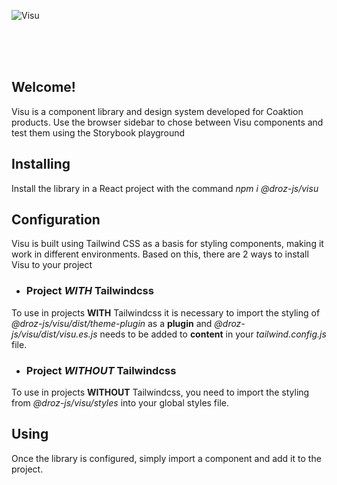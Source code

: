 
<Meta title="Início" />

![Visu](./visu.svg)

<br/><br/><br/>

## Welcome!
Visu is a component library and design system developed for Coaktion products.
Use the browser sidebar to chose between Visu components and test them using the Storybook playground

## Installing
Install the library in a React project with the command _npm i @droz-js/visu_

## Configuration
Visu is built using Tailwind CSS as a basis for styling components, making it work in different environments. Based on this, there are 2 ways to install Visu to your project

- ### Project *WITH* Tailwindcss
To use in projects **WITH** Tailwindcss it is necessary to import the styling of _@droz-js/visu/dist/theme-plugin_ as a **plugin** and _@droz-js/visu/dist/visu.es.js_ needs to be added to **content** in your _tailwind.config.js_ file.

- ### Project *WITHOUT* Tailwindcss
To use in projects **WITHOUT** Tailwindcss, you need to import the styling from _@droz-js/visu/styles_ into your global styles file.

## Using
Once the library is configured, simply import a component and add it to the project.